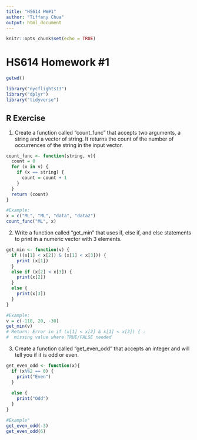 ```yaml
---
title: "HS614 HW#1"
author: "Tiffany Chua"
output: html_document
---
```


```r
knitr::opts_chunk$set(echo = TRUE)
```

# HS614 Homework #1
```r
getwd()
```

```r
library("nycflights13")
library("dplyr")
library("tidyverse")
```

## R Exercise

1. Create a function  called "count_func" that accepts two arguments, a string and a vector of string. It returns the count of the number of occurrences of the string in the input vector.
```r
count_func <- function(string, v){
  count = 0
  for (x in v) {
    if (x == string) {
      count = count + 1
    }
  }
  return (count)
}

#Example:
x = c("ML", "ML", "data", "data2")
count_func("ML", x)
```

2. Write a function called "get_min" that uses if, else if, and else statements to print in a numeric vector with 3 elements.
```r
get_min <- function(v) {
  if ((x[1] < x[2]) & (x[1] < x[3])) {
    print (x[1])
  }
  else if (x[2] < x[3]) {
    print(x[2])
  }
  else {
    print(x[3])
  }
}

#Example:
v = c(-110, 20, -30)
get_min(v) 
# Return: Error in if (x[1] < x[2] & x[1] < x[3]) { : 
#  missing value where TRUE/FALSE needed
```

3. Create a function called "get_even_odd" that accepts an integer and will tell you if it is odd or even.
```r
get_even_odd <- function(x){
  if (x%%2 == 0) {
    print("Even")
  }
  
  else {
    print("Odd")
  }
}

#Example"
get_even_odd(-3)
get_even_odd(6)
```

